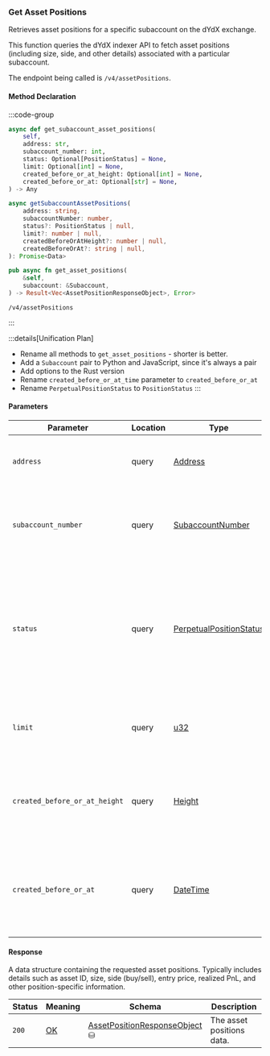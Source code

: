 ### Get Asset Positions

Retrieves asset positions for a specific subaccount on the dYdX exchange.

This function queries the dYdX indexer API to fetch asset positions (including
size, side, and other details) associated with a particular subaccount.

The endpoint being called is `/v4/assetPositions`.

#### Method Declaration

:::code-group

```python [Python]
async def get_subaccount_asset_positions(
    self,
    address: str,
    subaccount_number: int,
    status: Optional[PositionStatus] = None,
    limit: Optional[int] = None,
    created_before_or_at_height: Optional[int] = None,
    created_before_or_at: Optional[str] = None,
) -> Any
```

```typescript [TypeScript]
async getSubaccountAssetPositions(
    address: string,
    subaccountNumber: number,
    status?: PositionStatus | null,
    limit?: number | null,
    createdBeforeOrAtHeight?: number | null,
    createdBeforeOrAt?: string | null,
): Promise<Data>
```

```rust [Rust]
pub async fn get_asset_positions(
    &self,
    subaccount: &Subaccount,
) -> Result<Vec<AssetPositionResponseObject>, Error>
```

```url [API]
/v4/assetPositions
```

:::

:::details[Unification Plan]
- Rename all methods to `get_asset_positions` - shorter is better.
- Add a `Subaccount` pair to Python and JavaScript, since it's always a pair
- Add options to the Rust version
- Rename `created_before_or_at_time` parameter to `created_before_or_at`
- Rename `PerpetualPositionStatus` to `PositionStatus`
:::

#### Parameters

| Parameter                     | Location | Type                       | Required  | Description                                                                                                                   |
| ----------------------------- | -------- | -------------------------- | --------- | ----------------------------------------------------------------------------------------------------------------------------- |
| `address`                     | query    | [Address]                  | true      | The wallet address that owns the subaccount.                                                                                  |
| `subaccount_number`           | query    | [SubaccountNumber]         | true      | The identifier for the specific subaccount within the wallet address.                                                         |
| `status`                      | query    | [PerpetualPositionStatus]  | false     | Filter to retrieve positions with a specific status. If not provided, all positions will be returned regardless of status.    |
| `limit`                       | query    | [u32]                      | false     | Maximum number of asset positions to return in the response.                                                                  |
| `created_before_or_at_height` | query    | [Height]                   | false     | Restricts results to positions created at or before a specific blockchain height.                                             |
| `created_before_or_at`        | query    | [DateTime]                 | false     | Restricts results to positions created at or before a specific timestamp (ISO 8601 format).                                   |

#### Response

A data structure containing the requested asset positions. Typically includes details such as asset ID, size, side (buy/sell), entry price, realized PnL, and other position-specific information.

| Status | Meaning     | Schema                           | Description                  |
| ------ | ----------- | -------------------------------  | ---------------------------- |
| `200`  | [OK]        | [AssetPositionResponseObject] ⛁ | The asset positions data.     |

[Address]: /types/address
[SubaccountNumber]: /types/subaccount_number
[OK]: https://datatracker.ietf.org/doc/html/rfc7231#section-6.3.1
[AssetPositionResponseObject]: /types/asset_position_response_object
[PerpetualPositionStatus]: /types/perpetual_position_status
[u32]: /types/u32
[Height]: /types/height
[DateTime]: /types/date_time
